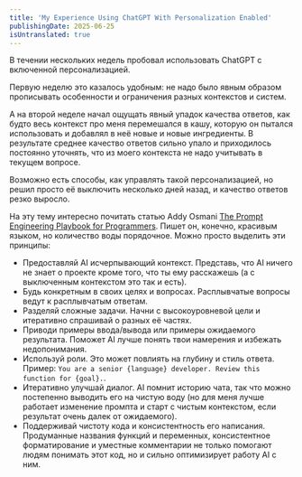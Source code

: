 ```yaml
---
title: 'My Experience Using ChatGPT With Personalization Enabled'
publishingDate: 2025-06-25
isUntranslated: true
---
```


В течении нескольких недель пробовал использовать ChatGPT с включенной персонализацией.

Первую неделю это казалось удобным: не надо было явным образом прописывать особенности и ограничения разных контекстов и систем.

А на второй неделе начал ощущать явный упадок качества ответов, как будто весь контекст про меня перемешался в кашу, которую он пытался использовать и добавлял в неё новые и новые ингредиенты. В результате среднее качество ответов сильно упало и приходилось постоянно уточнять, что из моего контекста не надо учитывать в текущем вопросе.

Возможно есть способы, как управлять такой персонализацией, но решил просто её выключить несколько дней назад, и качество ответов резко выросло.

На эту тему интересно почитать статью Addy Osmani [The Prompt Engineering Playbook for Programmers](https://addyo.substack.com/p/the-prompt-engineering-playbook-for). Пишет он, конечно, красивым языком, но количество воды порядочное. Можно просто выделить эти принципы:

- Предоставляй AI исчерпывающий контекст. Представь, что AI ничего не знает о проекте кроме того, что ты ему расскажешь (а с выключенным контекстом это так и есть).
- Будь конкретным в своих целях и вопросах. Расплывчатые вопросы ведут к расплывчатым ответам.
- Разделяй сложные задачи. Начни с высокоуровневой цели и итеративно спрашивай о разных её частях.
- Приводи примеры ввода/вывода или примеры ожидаемого результата. Поможет AI лучше понять твои намерения и избежать недопонимания.
- Используй роли. Это может повлиять на глубину и стиль ответа. Пример: `You are a senior {language} developer. Review this function for {goal}.`.
- Итеративно улучшай диалог. AI помнит историю чата, так что можно постепенно выводить его на чистую воду (но для меня лучше работает изменение промпта и старт с чистым контекстом, если результат очень далек от ожидаемого).
- Поддерживай чистоту кода и консистентность его написания. Продуманные названия функций и переменных, консистентное форматирование и уместные комментарии не только помогают людям понимать этот код, но и сильно оптимизирует работу AI с ним.
